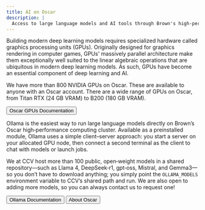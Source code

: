```yaml
---
title: AI on Oscar
description: |
  Access to large language models and AI tools through Brown's high-performance computing cluster.
---
```


<ContentSection title="GPUs on Oscar">

Building modern deep learning models requires specialized hardware called graphics processing units (GPUs). Originally designed 
for graphics rendering in computer games, GPUs' massively parallel architecture make them exceptionally well suited to the 
linear algebraic operations that are ubiquitous in modern deep learning models. As such, GPUs have become an essential component
of deep learning and AI. 

We have more than 800 NVIDIA GPUs on Oscar. These are available to anyone with an Oscar account. There are a wide range of GPUs on 
Oscar, from Titan RTX (24 GB VRAM) to B200 (180 GB VRAM).  

<ButtonGroup>
  <Button href="https://docs.ccv.brown.edu/oscar/gpu-computing/gpus">
    Oscar GPUs Documentation
  </Button>
</ButtonGroup>

</ContentSection>

<ContentSection title="Ollama">

Ollama is the easiest way to run large language models directly on Brown’s Oscar high‑performance computing cluster.
Available as a preinstalled module, Ollama uses a simple client–server approach: you start a server on your allocated
GPU node, then connect a second terminal as the client to chat with models or launch jobs.

We at CCV host more than 100 public, open‑weight models in a shared repository—such as Llama 4, DeepSeek‑r1, gpt‑oss, Mistral, and
Gemma3—so you don’t have to download anything; you simply point the `OLLAMA_MODELS` environment variable to CCV’s shared
path and run. We are also open to adding more models, so you can always contact us to request one!

<ButtonGroup>
  <Button href="https://docs.ccv.brown.edu/oscar/large-language-models/ollama">
    Ollama Documentation
  </Button>
  <Button variant="secondary_filled" external={false} href="/services/oscar">
    About Oscar
  </Button>
</ButtonGroup>

</ContentSection>